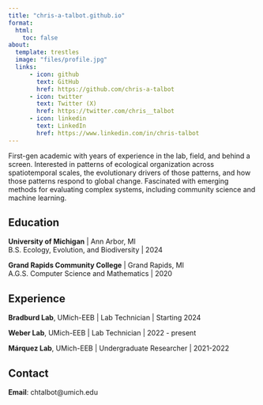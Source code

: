 ```yaml
---
title: "chris-a-talbot.github.io"
format:
  html:
    toc: false
about:
  template: trestles
  image: "files/profile.jpg"
  links:
      - icon: github
        text: GitHub
        href: https://github.com/chris-a-talbot
      - icon: twitter 
        text: Twitter (X)
        href: https://twitter.com/chris__talbot
      - icon: linkedin
        text: LinkedIn
        href: https://www.linkedin.com/in/chris-talbot
---
```


First-gen academic with years of experience in the lab, field, and behind a screen. Interested in patterns of ecological organization across spatiotemporal scales, the evolutionary drivers of those patterns, and how those patterns respond to global change. Fascinated with emerging methods for evaluating complex systems, including community science and machine learning.

## Education

**University of Michigan** | Ann Arbor, MI <br>
B.S. Ecology, Evolution, and Biodiversity | 2024 <br>

**Grand Rapids Community College** | Grand Rapids, MI <br>
A.G.S. Computer Science and Mathematics | 2020 <br>

## Experience

**Bradburd Lab**, UMich-EEB | Lab Technician | Starting 2024

**Weber Lab**, UMich-EEB | Lab Technician | 2022 - present

**Márquez Lab**, UMich-EEB | Undergraduate Researcher | 2021-2022

## Contact

**Email**: chtalbot@umich.edu